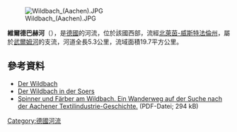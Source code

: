 {{Coord|50|48|21.48|N|6|6|5.57|E|display=title}}
[[Image:Wildbach_(Aachen).JPG|right]]

'''維爾德巴赫河'''（{{lang-de|Wildbach}}），是[[德國|德國]]的河流，位於該國西部，流經[[北萊茵-威斯特法倫州|北萊茵-威斯特法倫州]]，屬於[[武爾姆河|武爾姆河]]的支流，河道全長5.3公里，流域面積19.7平方公里。

==參考資料==
* [https://oekologie-zentrum-aachen.de/die-aachener-baeche/bachportraits/der-wildbach Der Wildbach] 
* [https://oekologie-zentrum-aachen.de/die-aachener-baeche/bachportraits/der-wildbach-ii/ Der Wildbach in der Soers]
* [http://www.tuchwerk-aachen.de/wp-content/uploads/2007/05/spinner-und-faerber-am-wildbach_screen.pdf Spinner und Färber am Wildbach. Ein Wanderweg auf der Suche nach der Aachener Textilindustrie-Geschichte.] (PDF-Datei; 294 kB)

{{Germany-geo-stub}}
[[Category:德國河流|Category:德國河流]]